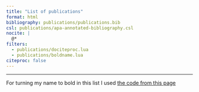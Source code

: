 ```yaml
---
title: "List of publications"
format: html
bibliography: publications/publications.bib
csl: publications/apa-annotated-bibliography.csl
nocite: |
  @*
filters:
  - publications/dociteproc.lua
  - publications/boldname.lua
citeproc: false
---
```


<!-- For names in bold, I have used the code from https://www.neilwright.uk/posts/quarto-bibliography-format-name -->

::: {#refs}
:::

----

For turning my name to bold in this list I used [the code from this page](For names in bold, I have used the code from https://www.neilwright.uk/posts/quarto-bibliography-format-name) 
